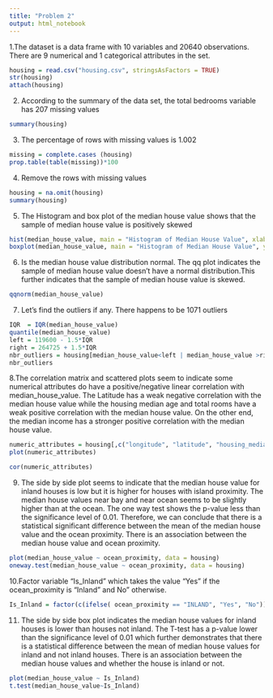 ---
title: "Problem 2"
output: html_notebook
---

 
1.The dataset is a data frame with 10 variables and 20640 observations. There are 9 numerical and 1 categorical attributes in the set.
```{r}
housing = read.csv("housing.csv", stringsAsFactors = TRUE)
str(housing)
attach(housing)
```

2. According to the summary of the data set, the total bedrooms variable has 207 missing values

```{r}
summary(housing)

```

3. The percentage of rows with missing values is 1.002
```{r}
missing = complete.cases (housing)
prop.table(table(missing))*100

```

4. Remove the rows with missing values

```{r}
housing = na.omit(housing)
summary(housing)


```

5. The Histogram and box plot of the median house value shows that the sample of median house value is positively skewed

```{r}
hist(median_house_value, main = "Histogram of Median House Value", xlab= "Median House Value")
boxplot(median_house_value, main = "Histogram of Median House Value", ylab="Median House Value")

```

6. Is the median house value distribution normal. The qq plot indicates the sample of median house value doesn't have a normal distribution.This further indicates that the sample of median house value is skewed.

```{r}
qqnorm(median_house_value)

```

7. Let's find the outliers if any. There happens to be 1071 outliers

```{r}
IQR  = IQR(median_house_value)
quantile(median_house_value)
left = 119600 - 1.5*IQR
right = 264725 + 1.5*IQR
nbr_outliers = housing[median_house_value<left | median_house_value >right,]
nbr_outliers


```

8.The correlation matrix and scattered plots seem to indicate some numerical attributes do have a positive/negative linear correlation with median_house_value. The Latitude has a weak negative correlation with the median house value
while the housing median age and total rooms have a weak positive correlation with the median house value. On the other end, the median income has a stronger positive correlation with the median house value.

```{r}
numeric_attributes = housing[,c("longitude", "latitude", "housing_median_age", "total_rooms", "total_bedrooms", "population", "households", "median_income", "median_house_value")]
plot(numeric_attributes)

cor(numeric_attributes)

```

9. The side by side plot seems to indicate that the median house value for inland houses is low but it is higher for houses with island proximity. The median house values near bay and near ocean seems to be slightly higher than at the ocean. The one way test shows the p-value less than the significance level of 0.01. Therefore, we can conclude that there is a statistical significant difference between the mean of the median house value and the ocean proximity. There is an association between the median house value and ocean proximity.

```{r}

plot(median_house_value ~ ocean_proximity, data = housing)
oneway.test(median_house_value ~ ocean_proximity, data = housing)


```

10.Factor variable “Is_Inland” which takes the value “Yes” if the ocean_proximity is “Inland” and No” otherwise.

```{r}
Is_Inland = factor(c(ifelse( ocean_proximity == "INLAND", "Yes", "No")))

```

11. The side by side box plot indicates the median house values for inland houses is lower than houses not inland. The T-test has a p-value lower than the significance level of 0.01 which further demonstrates that there is a statistical difference between the mean of median house values for inland and not inland houses. There is an association between the median house values and whether the house is inland or not.
```{r}
plot(median_house_value ~ Is_Inland)
t.test(median_house_value~Is_Inland)


```